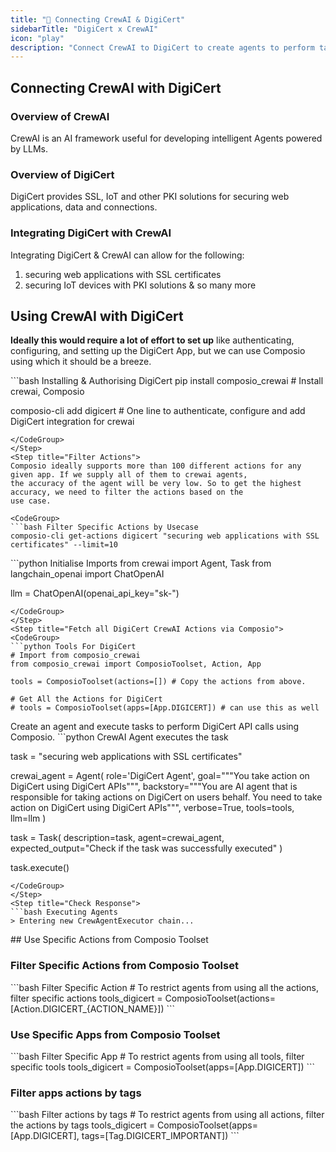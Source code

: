 ```yaml
---
title: "🚀 Connecting CrewAI & DigiCert"
sidebarTitle: "DigiCert x CrewAI"
icon: "play"
description: "Connect CrewAI to DigiCert to create agents to perform tasks using natural language"
---
```


## Connecting CrewAI with DigiCert

### Overview of CrewAI

CrewAI is an AI framework useful for developing intelligent Agents powered by LLMs.

### Overview of DigiCert

DigiCert provides SSL, IoT and other PKI solutions for securing web applications, data and connections.

### Integrating DigiCert with CrewAI

Integrating DigiCert & CrewAI can allow for the following:

1. securing web applications with SSL certificates
2. securing IoT devices with PKI solutions
& so many more

## Using CrewAI with DigiCert

<Steps>
<Step title="Setting Up the Environment">

**Ideally this would require a lot of effort to set up** like authenticating, configuring, and setting up the DigiCert App, but we can use Composio using which it should be a breeze.

<CodeGroup>
```bash Installing & Authorising DigiCert
pip install composio_crewai # Install crewai, Composio 

composio-cli add digicert # One line to authenticate, configure and add DigiCert integration for crewai
```
</CodeGroup>
</Step>
<Step title="Filter Actions">
Composio ideally supports more than 100 different actions for any given app. If we supply all of them to crewai agents, 
the accuracy of the agent will be very low. So to get the highest accuracy, we need to filter the actions based on the 
use case.

<CodeGroup>
```bash Filter Specific Actions by Usecase
composio-cli get-actions digicert "securing web applications with SSL certificates" --limit=10
```
</CodeGroup>

</Step>
<Step title="Import Base Packages">

<CodeGroup>
```python Initialise Imports
from crewai import Agent, Task
from langchain_openai import ChatOpenAI

llm = ChatOpenAI(openai_api_key="sk-<OPENAI KEY>")
```
</CodeGroup>
</Step>
<Step title="Fetch all DigiCert CrewAI Actions via Composio">
<CodeGroup>
```python Tools For DigiCert
# Import from composio_crewai
from composio_crewai import ComposioToolset, Action, App

tools = ComposioToolset(actions=[]) # Copy the actions from above. 

# Get All the Actions for DigiCert
# tools = ComposioToolset(apps=[App.DIGICERT]) # can use this as well
```
</CodeGroup>
</Step>
<Step title="Execute the Agent">
Create an agent and execute tasks to perform DigiCert API calls using Composio. 
<CodeGroup>
```python CrewAI Agent executes the task

task = "securing web applications with SSL certificates"

crewai_agent = Agent(
    role='DigiCert Agent',
    goal="""You take action on DigiCert using DigiCert APIs""",
    backstory="""You are AI agent that is responsible for taking actions on DigiCert on users behalf. You need to take action on DigiCert using DigiCert APIs""",
    verbose=True,
    tools=tools,
    llm=llm
)

task = Task(
    description=task,
    agent=crewai_agent,
    expected_output="Check if the task was successfully executed"
)

task.execute()
```
</CodeGroup>
</Step>
<Step title="Check Response">
```bash Executing Agents
> Entering new CrewAgentExecutor chain...
```
</Step>
</Steps>
## Use Specific Actions from Composio Toolset

### Filter Specific Actions from Composio Toolset

<CodeGroup>
```bash Filter Specific Action
# To restrict agents from using all the actions, filter specific actions
tools_digicert = ComposioToolset(actions=[Action.DIGICERT_{ACTION_NAME}])
```
</CodeGroup>

### Use Specific Apps from Composio Toolset
<CodeGroup>
```bash Filter Specific App
# To restrict agents from using all tools, filter specific tools
tools_digicert = ComposioToolset(apps=[App.DIGICERT])
```
</CodeGroup>

### Filter apps actions by tags 
<CodeGroup>
```bash Filter actions by tags
# To restrict agents from using all actions, filter the actions by tags
tools_digicert = ComposioToolset(apps=[App.DIGICERT], tags=[Tag.DIGICERT_IMPORTANT])
```
</CodeGroup>